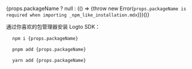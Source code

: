 
{props.packageName ? null : (() => {throw new Error(`props.packageName is required when importing _npm_like_installation.mdx`)})()}

通过你喜欢的包管理器安装 Logto SDK：

<Tabs>

<TabItem value="npm" label="npm">

<pre>
  <code className="language-bash">npm i {props.packageName}</code>
</pre>

</TabItem>
<TabItem value="pnpm" label="pnpm">

<pre>
  <code className="language-bash">pnpm add {props.packageName}</code>
</pre>

</TabItem>
<TabItem value="yarn" label="yarn">

<pre>
  <code className="language-bash">yarn add {props.packageName}</code>
</pre>

</TabItem>

</Tabs>
